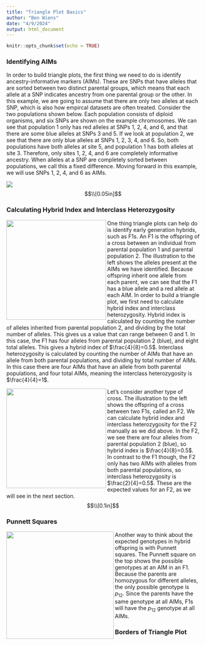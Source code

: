 ```yaml
---
title: "Triangle Plot Basics"
author: "Ben Wiens"
date: "4/9/2024"
output: html_document
---
```


```r
knitr::opts_chunk$set(echo = TRUE)
```

### Identifying AIMs

In order to build triangle plots, the first thing we need to do is identify ancestry-informative markers (AIMs). These are SNPs that have alleles that are sorted between two distinct parental groups, which means that each allele at a SNP indicates ancestry from one parental group or the other. In this example, we are going to assume that there are only two alleles at each SNP, which is also how empircal datasets are often treated. Consider the two populations shown below. Each population consists of diploid organisms, and six SNPs are shown on the example chromosomes. We can see that population 1 only has red alleles at SNPs 1, 2, 4, and 6, and that there are some blue alleles at SNPs 3 and 5. If we look at population 2, we see that there are only blue alleles at SNPs 1, 2, 3, 4, and 6. So, both populations have both alleles at site 5, and population 1 has both alleles at site 3. Therefore, only sites 1, 2, 4, and 6 are completely informative ancestry. When alleles at a SNP are completely sorted between populations, we call this a fixed difference. Moving forward in this example, we will use SNPs 1, 2, 4, and 6 as AIMs.

![](../man/figures/parental_pops.png)
$$\\[0.05in]$$


### Calculating Hybrid Index and Interclass Heterozygosity


<img src="../man/figures/first_cross.png" align="left" alt="" width="260" /> One thing triangle plots can help do is identify early generation hybrids, such as F1s. An F1 is the offspring of a cross between an individual from parental population 1 and parental population 2. The illustration to the left shows the alleles present at the AIMs we have identified. Because offspring inherit one allele from each parent, we can see that the F1 has a blue allele and a red allele at each AIM. In order to build a triangle plot, we first need to calculate hybrid index and interclass heterozygosity. Hybrid index is calculated by counting the number of alleles inherited from parental population 2, and dividing by the total number of alleles. This gives us a value that can range between 0 and 1. In this case, the F1 has four alleles from parental population 2 (blue), and eight total alleles. This gives a hybrid index of $\frac{4}{8}=0.5$. Interclass heterozygosity is calculated by counting the number of AIMs that have an allele from both parental populations, and dividing by total number of AIMs. In this case there are four AIMs that have an allele from both parental populations, and four total AIMs, meaning the interclass heterozygosity is $\frac{4}{4}=1$.


<img src="../man/figures/second_cross.png" align="left" alt="" width="260" /> Let's consider another type of cross. The illustration to the left shows the offspring of a cross between two F1s, called an F2. We can calculate hybrid index and interclass heterozygosity for the F2 manually as we did above. In the F2, we see there are four alleles from parental population 2 (blue), so hybrid index is $\frac{4}{8}=0.5$. In contrast to the F1 though, the F2 only has two AIMs with alleles from both parental populations, so interclass heterozygosity is $\frac{2}{4}=0.5$. These are the expected values for an F2, as we will see in the next section.
$$\\[0.1in]$$

### Punnett Squares


<img src="../man/figures/punnett_squares.png" align="left" alt="" width="280" /> Another way to think about the expected genotypes in hybrid offspring is with Punnett squares. The Punnett square on the top shows the possible genotypes at an AIM in an F1. Because the parents are homozygous for different alleles, the only possible genotype is $p_{12}$. Since the parents have the same genotype at all AIMs, F1s will have the $p_{12}$ genotype at all AIMs.



### Borders of Triangle Plot
